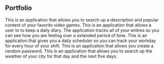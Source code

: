 ## Portfolio

<ProjectCard title="WikiGames" link="https://mokulling.github.io/wikigames/" bg="linear-gradient(to right, #D4145A 0%, #FBB03B 100%)">
This is an application that allows you to search up a description and popular content of your favorite video games.
</ProjectCard>

<ProjectCard title="Moody" link="https://calm-castle-04071.herokuapp.com/" bg="linear-gradient(to right, #D4145A 0%, #FBB03B 100%)">
This is an application that allows a user to to keep a daily diary.  The application tracks all of your entires so you can see how you are feeling over a extended period of time.
</ProjectCard>

<ProjectCard title="Work Day Scheduler" link="https://zjayes.github.io/Work-Day-Scheduler/" bg="linear-gradient(to right, #D4145A 0%, #FBB03B 100%)">
This is an application that gives you a daily scheduler so you can track your workday for every hour of your shift.
</ProjectCard>

<ProjectCard title="Password Generator" link="https://zjayes.github.io/Password-Generator/" bg="linear-gradient(to right, #D4145A 0%, #FBB03B 100%)">
This is an application that allows you create a random password.
</ProjectCard>

<ProjectCard title="Weather Dashboard" link="https://zjayes.github.io/weatherapp/" bg="linear-gradient(to right, #D4145A 0%, #FBB03B 100%)">
This is an application that allows you to search up the weather of your city for that day and the next five days.
</ProjectCard>

